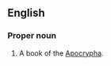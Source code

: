 ==English==
{{book of the Bible|The Prayer of Azariah and Song of the Three Holy Children}}

===Proper noun===
{{en-proper noun}}
# {{context|biblical|lang=en}} A book of the [[Apocrypha]].